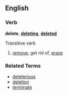 ==English==
===Verb===
'''delete''', '''[[deleting]]''', '''[[deleted]]'''

Transitive verb

# [[remove]], get rid of, [[erase]]

===Related Terms===
*[[deleterious]]
*[[deletion]]
*[[terminate]]